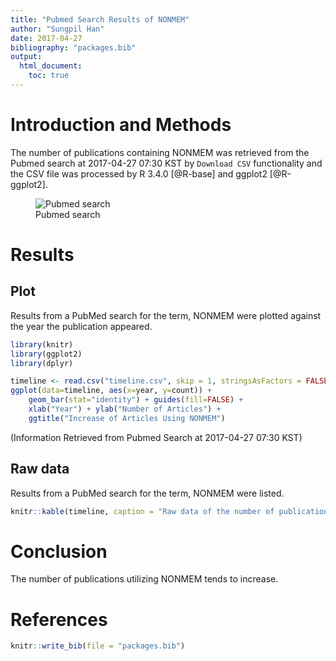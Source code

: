```yaml
---
title: "Pubmed Search Results of NONMEM"
author: "Sungpil Han"
date: 2017-04-27
bibliography: "packages.bib"
output:
  html_document:
    toc: true
---
```



# Introduction and Methods

The number of publications containing NONMEM was retrieved from the Pubmed search at 2017-04-27 07:30 KST by `Download CSV` functionality and the CSV file was processed by R 3.4.0 [@R-base] and ggplot2 [@R-ggplot2].

![Pubmed search](pubmedsearch.png)

# Results

## Plot

Results from a PubMed search for the term, NONMEM were plotted against the year the publication appeared.

```r
library(knitr)
library(ggplot2)
library(dplyr)
```

```r
timeline <- read.csv("timeline.csv", skip = 1, stringsAsFactors = FALSE) %>% mutate(percentage = round(count/sum(count)*100, 2)) %>% arrange(year) %>% mutate(cum_percent = cumsum(percentage))
ggplot(data=timeline, aes(x=year, y=count)) +
    geom_bar(stat="identity") + guides(fill=FALSE) +
    xlab("Year") + ylab("Number of Articles") +
    ggtitle("Increase of Articles Using NONMEM")
```

(Information Retrieved from Pubmed Search at 2017-04-27 07:30 KST)

## Raw data

Results from a PubMed search for the term, NONMEM were listed. 

```r
knitr::kable(timeline, caption = "Raw data of the number of publications utilizing NONMEM.")
```

# Conclusion

The number of publications utilizing NONMEM tends to increase.

# References

```r
knitr::write_bib(file = "packages.bib")
```

